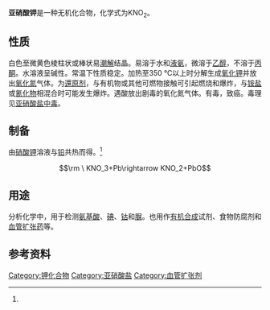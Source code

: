 {{chembox
| Watchedfields = changed
| verifiedrevid = 464212156
| Reference = 
| Name = 亚硝酸钾
| ImageFile = Potassium nitrite ball-and-stick.png
| ImageFile2 = Potassium nitrite KNO2.jpg
| ImageSize = 
| IUPACName = 
| OtherNames = 
|Section1={{Chembox Identifiers
| UNII_Ref = {{fdacite|correct|FDA}}
| UNII = 794654G42L
| InChI = 1/K.HNO2/c;2-1-3/h;(H,2,3)/q+1;/p-1
| InChIKey = BXNHTSHTPBPRFX-REWHXWOFAI
| SMILES = [K+].[O-]N=O
| StdInChI_Ref = {{stdinchicite|correct|chemspider}}
| StdInChI = 1S/K.HNO2/c;2-1-3/h;(H,2,3)/q+1;/p-1
| StdInChIKey_Ref = {{stdinchicite|correct|chemspider}}
| StdInChIKey = BXNHTSHTPBPRFX-UHFFFAOYSA-M
| CASNo = 7758-09-0
| CASNo_Ref = {{cascite|correct|CAS}}
| PubChem = 516910
| ChemSpiderID_Ref = {{chemspidercite|correct|chemspider}}
| ChemSpiderID = 22857
| UNNumber = 
| RTECS = TT3750000
| EINECS = 231-832-4
  }}
| Section2 = {{Chembox Properties
|   Formula = KNO<sub>2</sub>
|   MolarMass = 85.10379
|   Appearance = 无色至微黄色潮解性柱状结晶<ref name=roempp>{{cite book en|author=Thieme Chemistry|title=RÖMPP Online - Version 3.5|publisher=Georg Thieme Verlag KG|location=Stuttgart|year=2009}}</ref>
|   Solubility = 281 g/100 mL (0 °C) <br /> 413 g/100 mL (100 °C)
|   SolOther = 溶于[[醇|醇]]、[[氨|氨]]
|   Density = 1.914986 g/cm<sup>3</sup>
|   MeltingPt = {{convert|440.02|C|K}}（分解）
|   BoilingPt = 分解
  }}
| Section7 = {{Chembox Hazards
|   ExternalMSDS = [http://msds.chem.ox.ac.uk/PO/potassium_nitrite.html External MSDS]
|   EUClass = 氧化性 ('''O''')<br />有害 ('''Xn''')<br />对环境有害 ('''N''')
|   RPhrases = {{R8}} {{R25}} {{R50}}. 
|   SPhrases = {{S1/2}}{{S45}} {{S61}}
|   MainHazards = 
|   NFPA-H = 2
|   NFPA-F = 0
|   NFPA-R = 2
|   NFPA-O = OX
|   LD50 = 85 mg/kg (大鼠经口)<ref name="chemyq">[http://www.chemyq.com/xz/xz13/126829uckiq.htm 亚硝酸钾；potassium nitrite]</ref>
  }}
| Section8 = {{Chembox Related
|   OtherAnions = [[亚砷酸钾|亚砷酸钾]]
|   OtherCations = [[亚硝酸钠|亚硝酸钠]]
|   OtherCpds = [[硝酸钾|硝酸钾]]、[[亚硝酸|亚硝酸]]
  }}
}}

'''亚硝酸钾'''是一种无机化合物，化学式为KNO<sub>2</sub>。

== 性质 ==
白色至微黄色棱柱状或棒状易[[潮解|潮解]]结晶。易溶于水和[[液氨|液氨]]，微溶于[[乙醇|乙醇]]，不溶于[[丙酮|丙酮]]。水溶液呈碱性。常温下性质稳定。加热至350 °C以上时分解生成[[氧化钾|氧化钾]]并放出[[氧化氮|氧化氮]]气体。为[[還原剂|還原剂]]，与有机物或其他可燃物接触可引起燃烧和爆炸，与[[铵盐|铵盐]]或[[氰化物|氰化物]]相混合时可能发生爆炸。遇酸放出剧毒的氧化氮气体。有毒，致癌。毒理见[[亚硝酸盐中毒|亚硝酸盐中毒]]。

== 制备 ==
由[[硝酸钾|硝酸钾]]溶液与[[铅|铅]]共热而得。<ref name="chemyq" />
:<math>\rm \ KNO_3+Pb\rightarrow KNO_2+PbO</math>

== 用途 ==
分析化学中，用于检测[[氨基酸|氨基酸]]、[[碘|碘]]、[[钴|钴]]和[[脲|脲]]。也用作[[有机合成|有机合成]]试剂、食物防腐剂和[[血管扩张药|血管扩张药]]等。

== 参考资料 ==
{{reflist}}

{{Potassium compounds}}
{{亚硝酸盐}}

[[Category:钾化合物|Category:钾化合物]]
[[Category:亚硝酸盐|Category:亚硝酸盐]]
[[Category:血管扩张剂|Category:血管扩张剂]]
